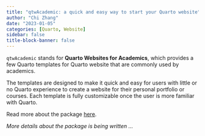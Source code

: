 ```yaml
---
title: "qtwAcademic: a quick and easy way to start your Quarto website"
author: "Chi Zhang"
date: "2023-01-05"
categories: [Quarto, Website]
sidebar: false
title-block-banner: false
---
```



`qtwAcademic` stands for **Quarto Websites for Academics**, which provides a few Quarto templates for Quarto website that are commonly used by academics.

The templates are designed to make it quick and easy for users with little or no Quarto experience to create a website for their personal portfolio or courses. Each template is fully customizable once the user is more familiar with Quarto.

Read more about the package [here](https://chizapoth.github.io/qtwAcademic/). 

*More details about the package is being written ... *

